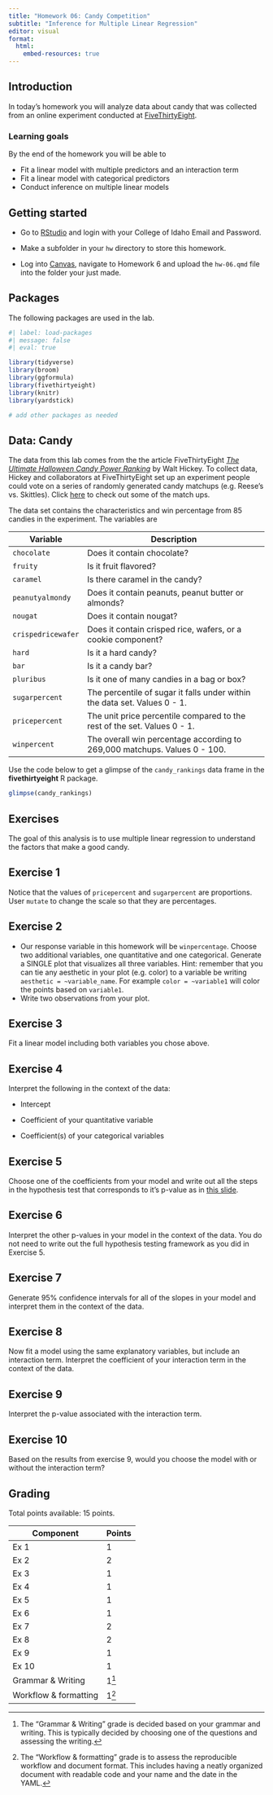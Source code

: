 ```yaml
---
title: "Homework 06: Candy Competition"
subtitle: "Inference for Multiple Linear Regression"
editor: visual
format:
  html:
    embed-resources: true
---
```


## Introduction

In today's homework you will analyze data about candy that was collected from an online experiment conducted at [FiveThirtyEight](https://fivethirtyeight.com/).

### Learning goals

By the end of the homework you will be able to

-   Fit a linear model with multiple predictors and an interaction term
-   Fit a linear model with categorical predictors
-   Conduct inference on multiple linear models

## Getting started

-   Go to [RStudio](https://rstudio.collegeofidaho.edu) and login with your College of Idaho Email and Password.

-   Make a subfolder in your `hw` directory to store this homework.

-   Log into [Canvas](https://cofi.instructure.com/courses/17093/assignments/202864), navigate to Homework 6 and upload the `hw-06.qmd` file into the folder your just made.

## Packages

The following packages are used in the lab.

```r
#| label: load-packages
#| message: false
#| eval: true

library(tidyverse)
library(broom)
library(ggformula)
library(fivethirtyeight)
library(knitr)
library(yardstick)

# add other packages as needed
```

## Data: Candy

The data from this lab comes from the the article FiveThirtyEight [*The Ultimate Halloween Candy Power Ranking*](https://fivethirtyeight.com/features/the-ultimate-halloween-candy-power-ranking) by Walt Hickey. To collect data, Hickey and collaborators at FiveThirtyEight set up an experiment people could vote on a series of randomly generated candy matchups (e.g. Reese's vs. Skittles). Click [here](http://walthickey.com/2017/10/18/whats-the-best-halloween-candy/) to check out some of the match ups.

The data set contains the characteristics and win percentage from 85 candies in the experiment. The variables are

| Variable | Description |
|-----------------|-------------------------------------------------------|
| `chocolate` | Does it contain chocolate? |
| `fruity` | Is it fruit flavored? |
| `caramel` | Is there caramel in the candy? |
| `peanutyalmondy` | Does it contain peanuts, peanut butter or almonds? |
| `nougat` | Does it contain nougat? |
| `crispedricewafer` | Does it contain crisped rice, wafers, or a cookie component? |
| `hard` | Is it a hard candy? |
| `bar` | Is it a candy bar? |
| `pluribus` | Is it one of many candies in a bag or box? |
| `sugarpercent` | The percentile of sugar it falls under within the data set. Values 0 - 1. |
| `pricepercent` | The unit price percentile compared to the rest of the set. Values 0 - 1. |
| `winpercent` | The overall win percentage according to 269,000 matchups. Values 0 - 100. |

Use the code below to get a glimpse of the `candy_rankings` data frame in the **fivethirtyeight** R package.

```r
glimpse(candy_rankings)
```

## Exercises

The goal of this analysis is to use multiple linear regression to understand the factors that make a good candy.

## Exercise 1

Notice that the values of `pricepercent` and `sugarpercent` are proportions. User `mutate` to change the scale so that they are percentages.

## Exercise 2

-   Our response variable in this homework will be `winpercentage`. Choose two additional variables, one quantitative and one categorical. Generate a SINGLE plot that visualizes all three variables. Hint: remember that you can tie any aesthetic in your plot (e.g. color) to a variable be writing `aesthetic = ~variable_name`. For example `color = ~variable1` will color the points based on `variable1`.
-   Write two observations from your plot.

## Exercise 3

Fit a linear model including both variables you chose above.

## Exercise 4

Interpret the following in the context of the data:

-   Intercept

-   Coefficient of your quantitative variable

-   Coefficient(s) of your categorical variables

## Exercise 5

Choose one of the coefficients from your model and write out all the steps in the hypothesis test that corresponds to it's p-value as in [this slide](https://mat212wi25.netlify.app/slides/08-mlr-inference#/mlr-hypothesis-test-avgtemp).

## Exercise 6

Interpret the other p-values in your model in the context of the data. You do not need to write out the full hypothesis testing framework as you did in Exercise 5.

## Exercise 7

Generate 95% confidence intervals for all of the slopes in your model and interpret them in the context of the data.

## Exercise 8

Now fit a model using the same explanatory variables, but include an interaction term. Interpret the coefficient of your interaction term in the context of the data.

## Exercise 9

Interpret the p-value associated with the interaction term.

## Exercise 10

Based on the results from exercise 9, would you choose the model with or without the interaction term?

## Grading

Total points available: 15 points.

| Component             | Points |
|-----------------------|--------|
| Ex 1                  | 1      |
| Ex 2                  | 2      |
| Ex 3                  | 1      |
| Ex 4                  | 1      |
| Ex 5                  | 1      |
| Ex 6                  | 1      |
| Ex 7                  | 2      |
| Ex 8                  | 2      |
| Ex 9                  | 1      |
| Ex 10                 | 1      |
| Grammar & Writing     | 1[^1]  |
| Workflow & formatting | 1[^2]  |

[^1]: The "Grammar & Writing" grade is decided based on your grammar and writing. This is typically decided by choosing one of the questions and assessing the writing.

[^2]: The "Workflow & formatting" grade is to assess the reproducible workflow and document format. This includes having a neatly organized document with readable code and your name and the date in the YAML.
